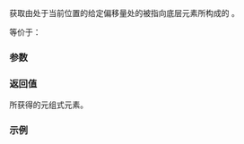 {{cpp/ranges/zip_view/iterator/title | operator[]}}
{{cpp/ranges/zip_view/navbar}}
{{ddcl | since=c++23 | 1=
constexpr auto operator[]( difference_type n ) const
    requires /*all-random-access*/&lt;Const, Views...&gt;;
}}

获取由处于当前位置的给定偏移量处的被指向底层元素所构成的 {{lc|std::tuple}}。

等价于：
{{source|1=
return /*tuple-transform*/([&amp;]&lt;class I&gt;(I&amp; i) -&gt; decltype(auto) {
           return i[iter_difference_t&lt;I&gt;(n)];
       }, current_);
}}

===参数===
{{par begin}}
{{par|n|相对于当前位置的位置}}
{{par end}}

===返回值===
所获得的元组式元素。

===示例===
{{example
|code=
|output=
}}

{{langlinks|de|en|es|fr|ja|ru}}
